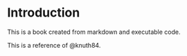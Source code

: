 # Introduction {.unnumbered}

This is a book created from markdown and executable code.

This is a reference of @knuth84.
